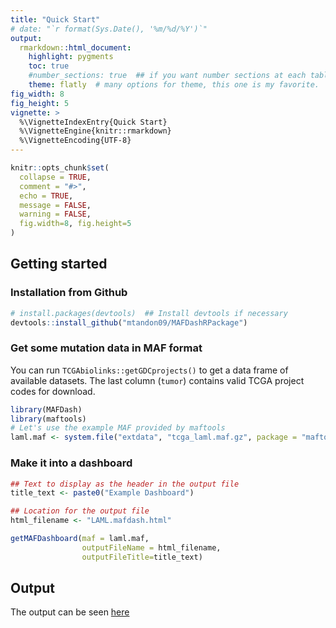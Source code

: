 ```yaml
---
title: "Quick Start"
# date: "`r format(Sys.Date(), '%m/%d/%Y')`"
output: 
  rmarkdown::html_document:
    highlight: pygments
    toc: true
    #number_sections: true  ## if you want number sections at each table header
    theme: flatly  # many options for theme, this one is my favorite.
fig_width: 8 
fig_height: 5 
vignette: >
  %\VignetteIndexEntry{Quick Start}
  %\VignetteEngine{knitr::rmarkdown}
  %\VignetteEncoding{UTF-8}
---
```


```r
knitr::opts_chunk$set(
  collapse = TRUE,
  comment = "#>",
  echo = TRUE,
  message = FALSE,
  warning = FALSE,
  fig.width=8, fig.height=5
)
```

## Getting started
### Installation from Github
```r
# install.packages(devtools)  ## Install devtools if necessary
devtools::install_github("mtandon09/MAFDashRPackage")
```

### Get some mutation data in MAF format
You can run `TCGAbiolinks::getGDCprojects()` to get a data frame of available datasets. The last column (`tumor`) contains valid TCGA project codes for download.

```r
library(MAFDash)
library(maftools)
# Let's use the example MAF provided by maftools
laml.maf <- system.file("extdata", "tcga_laml.maf.gz", package = "maftools")
```

### Make it into a dashboard

```r
## Text to display as the header in the output file
title_text <- paste0("Example Dashboard")  

## Location for the output file
html_filename <- "LAML.mafdash.html"

getMAFDashboard(maf = laml.maf,
                outputFileName = html_filename,
                outputFileTitle=title_text)
```

## Output
The output can be seen [here](https://mtandon09.github.io/MAFDashRPackage/examples/LAML.mafdash.html)
